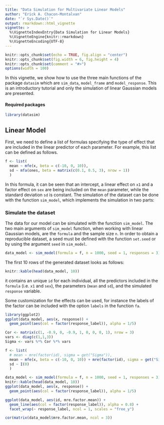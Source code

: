 ```yaml
---
title: "Data Simulation for Multivariate Linear Models"
author: "Erick A. Chacon-Montalvan"
date: "`r Sys.Date()`"
output: rmarkdown::html_vignette
vignette: >
  %\VignetteIndexEntry{Data Simulation for Linear Models}
  %\VignetteEngine{knitr::rmarkdown}
  %\VignetteEncoding{UTF-8}
---
```


```r
knitr::opts_chunk$set(echo = TRUE, fig.align = "center")
knitr::opts_chunk$set(fig.width = 6, fig.height = 4)
knitr::opts_chunk$set(comment = "#>")
options(width = 100)
```

In this vignette, we show how to use the three main functions of the package
`datasim` which are `sim_data`, `model_frame` and `model_response`. This is an
introductory tutorial and only the simulation of linear Gaussian models are
presented.

#### Required packages

```r
library(datasim)
```

## Linear Model

First, we need to define a list of formulas specifying the type of effect that are
included in the linear predictor of each parameter. For example, this list can be
defined as follows.

```r
f <- list(
  mean ~ mfe(x, beta = c(-10, 0, 10)),
  sd ~ mfa(ones, beta = matrix(c(0.1, 0.5, 3), nrow = 1))
  )
```

In this formula, it can be seen that an intercept, a linear effect on `x1` and a
factor effect on `sex` are being included on the `mean` parameter, while the
standard deviation `sd` is constant. The simulation of the dataset can be done with
the function `sim_model`, which implements the simulation in two parts:

### Simulate the dataset

The data for our model can be simulated with the function `sim_model`.
The two main arguments of `sim_model` function, when working with linear Gaussian
models, are the `formula` and the sample size `n`.
In order to obtain a reproducible dataset, a seed must be defined
with the function `set.seed` or by using the argument `seed` in `sim_model`.

```r
data_model <- sim_model(formula = f, n = 1000, seed = 1, responses = 3)
```

The first 10 rows of the generated dataset looks as follows:
```r
knitr::kable(head(data_model, 10))
```

it contains an unique `id` for each individual, all the predictors included in the
`formula` (i.e. `x1` and `sex`), the parameters (`mean` and `sd`), and the simulated
`response` variable.

Some customization for the effects can be used, for instance the labels of the factor
can be included with the option `labels` in the function `fa`.
```r
library(ggplot2)
ggplot(data_model, aes(x, response)) +
  geom_point(aes(col = factor(response_label)), alpha = 1/5)

```

```r

Cor <- matrix(c(1, -0.9, 0, -0.9, 1, 0, 0, 0, 1), nrow = 3)
vars <- diag(c(1,1,3))
Sigma <- vars %*% Cor %*% vars

f <- list(
  # mean ~ mre(factor(id), sigma = get("Sigma")),
  mean ~ mfe(x, beta = c(-10, 0, 10)) + mre(factor(id), sigma = get("Sigma")),
  sd ~ I(0)
  )

data_model <- sim_model(formula = f, n = 1000, seed = 1, responses = 3)
knitr::kable(head(data_model, 10))
ggplot(data_model, aes(x, response)) +
  geom_point(aes(col = factor(response_label)), alpha = 1/5)

ggplot(data_model, aes(id, mre.factor.mean)) +
  geom_line(aes(col = factor(response_label)), alpha = 0.8) +
  facet_wrap(~ response_label, ncol = 1, scales = "free_y")

cor(matrix(data_model$mre.factor.mean, ncol = 3))

```

